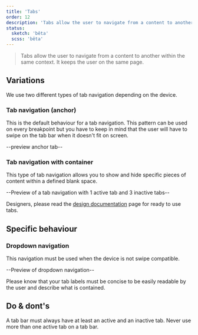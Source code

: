 ```yaml
---
title: 'Tabs'
order: 12
description: 'Tabs allow the user to navigate from a content to another within the same context. It keeps the user on the same page.'
status:
  sketch: 'bêta'
  scss: 'bêta'
---
```


> Tabs allow the user to navigate from a content to another within the same context. It keeps the user on the same page.

## Variations

We use two different types of tab navigation depending on the device.

### Tab navigation (anchor)

This is the default behaviour for a tab navigation. This pattern can be used on every breakpoint but you have to keep in mind that the user will have to swipe on the tab bar when it doesn't fit on screen.

--preview anchor tab--

### Tab navigation with container

This type of tab navigation allows you to show and hide specific pieces of content within a defined blank space.

--Preview of a tab navigation with 1 active tab and 3 inactive tabs--

<Highlight theme="tips" title="Tip for designers">

  Designers, please read the [design documentation](/Components/Tabs/design/) page for ready to use tabs.

</Highlight>

## Specific behaviour

### Dropdown navigation

This navigation must be used when the device is not swipe compatible.

--Preview of dropdown navigation--

<Highlight theme="warning" title="Label lenght">

  Please know that your tab labels must be concise to be easily readable by the user and describe what is contained.

</Highlight>

## Do & dont's

<HintItem>A tab bar must always have at least an active and an inactive tab.</HintItem>
<HintItem dont>
  Never use more than one active tab on a tab bar.
</HintItem>
